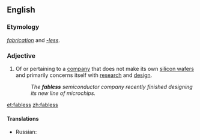 ==English==

===Etymology===
''[[fabrication]]'' and ''[[-less]]''.

===Adjective===
{{en-adj|-}}

# Of or pertaining to a [[company]] that does not make its own [[silicon wafer]]s and primarily concerns itself with [[research]] and [[design]].
#: ''The '''fabless''' semiconductor company recently finished designing its new line of microchips.''

[[et:fabless]]
[[zh:fabless]]

====Translations====
{{trans-top|Of or pertaining to a [[company]] that does not make its own [[silicon wafer]]s and primarily concerns itself with [[research]] and [[design]].}}
* Russian: {{t+|ru|без собственного производства}}
{{trans-mid}}
{{trans-bottom}}